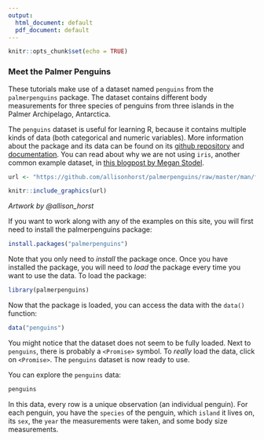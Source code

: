 ```yaml
---
output:
  html_document: default
  pdf_document: default
---
```


```r
knitr::opts_chunk$set(echo = TRUE)
```

### Meet the Palmer Penguins

These tutorials make use of a dataset named `penguins` from the `palmerpenguins` package. The dataset contains different body measurements for three species of penguins from three islands in the Palmer Archipelago, Antarctica.

The `penguins` dataset is useful for learning R, because it contains multiple kinds of data (both categorical and numeric variables). More information about the package and its data can be found on its [github repository](https://github.com/allisonhorst/palmerpenguins) and  [documentation](https://allisonhorst.github.io/palmerpenguins/articles/intro.html). You can read about why we are not using `iris`, another common example dataset, in [this blogpost by Megan Stodel](https://www.meganstodel.com/posts/no-to-iris/). 

```r
url <- "https://github.com/allisonhorst/palmerpenguins/raw/master/man/figures/lter_penguins.png"

knitr::include_graphics(url)
```
*Artwork by @allison_horst*

If you want to work along with any of the examples on this site, you will first need to install the palmerpenguins package:

```r
install.packages("palmerpenguins")
```

Note that you only need to _install_ the package once. Once you have installed the package, you will need to _load_ the package every time you want to use the data. To load the package:

```r
library(palmerpenguins)
```

Now that the package is loaded, you can access the data with the `data()` function:

```r
data("penguins")
```

You might notice that the dataset does not seem to be fully loaded. Next to `penguins`, there is probably a `<Promise>` symbol. To _really_ load the data, click on `<Promise>`. The `penguins` dataset is now ready to use.

You can explore the `penguins` data:

```r
penguins
```

In this data, every row is a unique observation (an individual penguin). For each penguin, you have the `species` of the penguin, which `island` it lives on, its `sex`, the `year` the measurements were taken, and some body size measurements.
